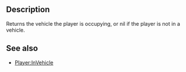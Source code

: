 {{Lua/Function |
  returns = [[Lua/Server/Vehicle|Vehicle]] |
  prototype = Player:GetVehicle() |
}}

==Description==
Returns the vehicle the player is occupying, or nil if the player is not in a vehicle.

==See also==
* [[Lua/Server/Player/Functions/InVehicle|Player:InVehicle]]